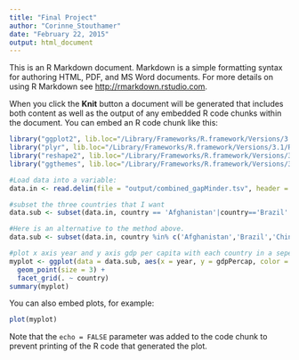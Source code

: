 ```yaml
---
title: "Final Project"
author: "Corinne_Stouthamer"
date: "February 22, 2015"
output: html_document
---
```


This is an R Markdown document. Markdown is a simple formatting syntax for authoring HTML, PDF, and MS Word documents. For more details on using R Markdown see <http://rmarkdown.rstudio.com>.

When you click the **Knit** button a document will be generated that includes both content as well as the output of any embedded R code chunks within the document. You can embed an R code chunk like this:

```r
library("ggplot2", lib.loc="/Library/Frameworks/R.framework/Versions/3.1/Resources/library")
library("plyr", lib.loc="/Library/Frameworks/R.framework/Versions/3.1/Resources/library")
library("reshape2", lib.loc="/Library/Frameworks/R.framework/Versions/3.1/Resources/library")
library("ggthemes", lib.loc="/Library/Frameworks/R.framework/Versions/3.1/Resources/library")

#Load data into a variable:
data.in <- read.delim(file = "output/combined_gapMinder.tsv", header = TRUE, sep='\t')

#subset the three countries that I want
data.sub <- subset(data.in, country == 'Afghanistan'|country=='Brazil'|country=='China')

#Here is an alternative to the method above.
data.sub <- subset(data.in, country %in% c('Afghanistan','Brazil','China')) 

#plot x axis year and y axis gdp per capita with each country in a seperate plot
myplot <- ggplot(data = data.sub, aes(x = year, y = gdpPercap, color = country)) + 
  geom_point(size = 3) +
  facet_grid(. ~ country)
summary(myplot)

```

You can also embed plots, for example:

```r
plot(myplot)
```

Note that the `echo = FALSE` parameter was added to the code chunk to prevent printing of the R code that generated the plot.
